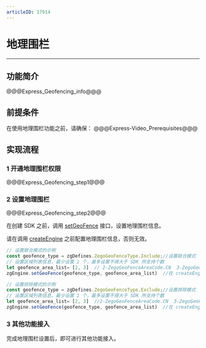 ```yaml
---
articleID: 17914
---
```

# 地理围栏

- - -

## 功能简介


@@@Express_Geofencing_info@@@

## 前提条件

在使用地理围栏功能之前，请确保：
@@@Express-Video_Prerequisites@@@

## 实现流程

### 1 开通地理围栏权限

@@@Express_Geofencing_step1@@@


### 2 设置地理围栏

@@@Express_Geofencing_step2@@@

在创建 SDK 之前，调用 [setGeoFence](@setGeoFence) 接口，设置地理围栏信息。

<div class="mk-warning">

请在调用 [createEngine](@createEngine) 之前配置地理围栏信息，否则无效。
</div>


```javascript
// 设置联合模式的示例
const geofence_type = zgDefines.ZegoGeoFenceType.Include;//设置联合模式
// 设置区域列表信息，最少设置 1 个，最多设置不得大于 SDK 所支持个数
let geofence_area_list= [2, 3]  // 2-ZegoGeoFenceAreaCode.CN  3-ZegoGeoFenceAreaCode.NA
zgEngine.setGeoFence(geofence_type, geofence_area_list)  //在 createEngine 之前调用

// 设置排除模式的示例
const geofence_type = zgDefines.ZegoGeoFenceType.Exclude;//设置排除模式
// 设置区域列表信息，最少设置 1 个，最多设置不得大于 SDK 所支持个数
let geofence_area_list= [2, 3]  //2-ZegoGeoFenceAreaCode.CN  3-ZegoGeoFenceAreaCode.NA
zgEngine.setGeoFence(geofence_type, geofence_area_list)  //在 createEngine 之前调用
```

### 3 其他功能接入

完成地理围栏设置后，即可进行其他功能接入。
